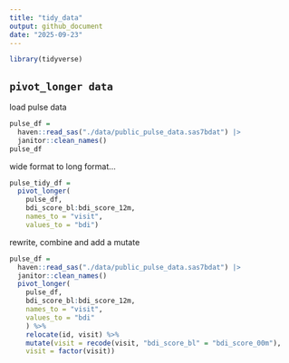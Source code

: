 ```yaml
---
title: "tidy_data"
output: github_document
date: "2025-09-23"
---
```


```r
library(tidyverse)
```

## `pivot_longer data`

load pulse data

```r
pulse_df = 
  haven::read_sas("./data/public_pulse_data.sas7bdat") |>
  janitor::clean_names()
pulse_df
```
wide format to long format...

```r
pulse_tidy_df = 
  pivot_longer(
    pulse_df, 
    bdi_score_bl:bdi_score_12m,
    names_to = "visit", 
    values_to = "bdi")
```

rewrite, combine and add a mutate 
```r
pulse_df = 
  haven::read_sas("./data/public_pulse_data.sas7bdat") |>
  janitor::clean_names()
  pivot_longer(
    pulse_df, 
    bdi_score_bl:bdi_score_12m,
    names_to = "visit", 
    values_to = "bdi"
    ) %>% 
    relocate(id, visit) %>% 
    mutate(visit = recode(visit, "bdi_score_bl" = "bdi_score_00m"),
    visit = factor(visit))
```





